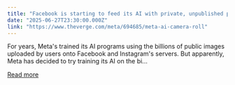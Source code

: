 ```yaml
---
title: "Facebook is starting to feed its AI with private, unpublished photos"
date: "2025-06-27T23:30:00.000Z"
link: "https://www.theverge.com/meta/694685/meta-ai-camera-roll"
---
```


For years, Meta's trained its AI programs using the billions of public images uploaded by users onto Facebook and Instagram's servers. But apparently, Meta has decided to try training its AI on the bi...

[Read more](https://www.theverge.com/meta/694685/meta-ai-camera-roll)
